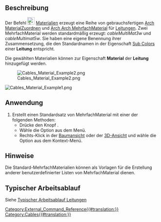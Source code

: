 <languages/>

{{Docnav/de
|[[Cables_CableLightPoint/de|Lichtauslass]]
|[[Cables_SupportPoint/de|Befestigungspunkt]]
|[[Cables_Workbench/de|Cables]]
|IconL=Cables_CableLightPoint.svg
|IconR=Cables_SupportPoint.svg
|IconC=Cables_workbench_icon.svg
}}

{{GuiCommand/de
|Name=Cables Material
|Name/de=Cables Material
|MenuLocation= Leitungen → Kabelmaterial erstellen
|Workbenches=[[Cables_Workbench/de|Externer Arbeitsbereich Cables]]
|Shortcut=
|Version=0.1.0
|SeeAlso=[[Cables_Cable/de|Cables Leitung]], [[Cables_CableBox/de|Cables Installationsdose]]
}}

<span id="Description"></span>
==Beschreibung==

<div class="mw-translate-fuzzy">
Der Befehl [[Image:Cables_Material.svg|24px]] [[Cables_Material/de|Materialien]] erzeugt eine Reihe von gebrauchsfertigen [[Arch_SetMaterial/de|Arch MaterialZuordnen]] und [[Arch_MultiMaterial|Arch Arch MehrfachMaterial]] für [[Cables_Cable/de|Leitungen]]. Zwei MehrfachMaterial werden standardmäßig erzeugt: ''cableMultiMat3w'' und ''cableMultimat5w''. Sie haben eine eigene Benennung ihrer Zusammensetzung, die den Standardnamen in der Eigenschaft [[Cables_Cable/de#Properties|Sub Colors]] einer '''Leitung''' entspricht.
</div>

Die gewählten Materialien können zur Eigenschaft '''Material''' der '''Leitung''' hinzugefügt werden.

[[Image:Cables_Material_Example2.png]]

[[Image:Cables_Material_Example1.png]]
{{Caption|Beispiel der Standard-Materialien:<br/>Es sind die Namen J, L1, N, PE, CU sichtbar}}

<span id="Usage"></span>
==Anwendung==

# Erstellt einen Standardsatz von MehrfachMaterial mit einer der folgenden Methoden:
#* Drücke den Knopf {{Button|[[Image:Cables_Material.svg|16px]] [[Cables_Material/de|Kabelmaterial erstellen]]}}.
#* Wähle die Option {{MenuCommand|Leitungen → [[Image:Cables_Material.svg|16px]] Kabelmaterial erstellen}} aus dem Menü.
#* Rechts-Klick in der [[Tree_view/de|Baumansicht]] oder der [[3D_view/de|3D-Ansicht]] und wähle die Option {{MenuCommand|Leitungen → [[Image:Cables_Material.svg|16px]] Kabelmaterial erstellen}} aus dem Kontext-Menü.

<span id="Notes"></span>
==Hinweise==

Die Standard-MehrfachMaterialien können als Vorlagen für die Erstellung anderer benutzerdefinierter Listen von MehrfachMaterial dienen.

<span id="Typical_workflow"></span>
==Typischer Arbeitsablauf==

Siehe [[Cables_Cable/de#Typical workflow|Typischer Arbeitsablauf Leitungen]]


{{Docnav/de
|[[Cables_CableLightPoint/de|Lichtauslass]]
|[[Cables_SupportPoint/de|Befestigungspunkt]]
|[[Cables_Workbench/de|Cables]]
|IconL=Cables_CableLightPoint.svg
|IconR=Cables_SupportPoint.svg
|IconC=Cables_workbench_icon.svg
}}

[[Category:External_Command_Reference{{#translation:}}]]
[[Category:Cables{{#translation:}}]]